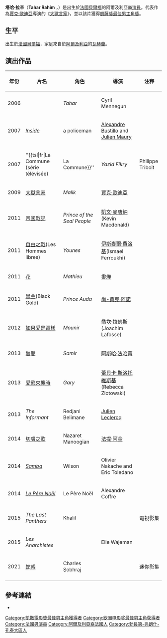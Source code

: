 {{noteTA
|G1=Movie
}}
{{藝人
| 姓名     = 塔哈·拉辛
| 類型     = 男演員
| 圖片     = Tahar Rahim Samba avp 2014 2.jpg
| 圖片尺寸 = 
| 圖片簡介 = 
| 原名     = Tahar Rahim
| 外文名   = 
| 外文     = 
| 綽號     =
| 國籍     = {{FRA}}
| 出生日期 = {{birth date and age|1981|7|4}}
| 出生地點 = {{FRA}}[[貝爾福|貝爾福]]
| 星座     =
| 逝世日期 =  
| 逝世地點 = 
| 職業     = [[演員|演員]]
| 語言     = [[英語|英語]]、[[法語|法語]]、[[阿拉伯語|阿拉伯語]]
| 血型     =
| 身高     = 
| 體重     = 
| 教育程度 = 
| 宗教信仰 = 
| 伴侶     = 
| 配偶 = {{marriage| {{tsl|en|Leïla Bekhti}} |2010}}
| 出身地   = 
| 出道作   = 
| 出道日期 = 
| 代表作   = 
| 活躍年代 = 
| 網站     = 
| 獎項     = 
| IMDb     = 
| 電影     = 
}}
'''塔哈·拉辛'''（'''Tahar Rahim''' ，{{bd|1981年|7月4日|catIdx=F}}）是出生於[[法國|法國]][[貝爾福|貝爾福]]的阿爾及利亞裔[[演員|演員]]。代表作為[[賈克·歐迪亞|賈克·歐迪亞]]導演的《[[大獄言家|大獄言家]]》，並以該片獲得[[凱薩獎最佳男主角獎|凱薩獎最佳男主角獎]]。

==生平==
出生於[[法國|法國]][[貝爾福|貝爾福]]，家庭來自於[[阿爾及利亞|阿爾及利亞]]的[[瓦赫蘭|瓦赫蘭]]。

==演出作品==
{| class="wikitable sortable"
|-
! 年份
! 片名
! 角色
! 導演
! class="unsortable" | 注釋
|- 
|2006
|''{{tsl|fr|Tahar l'étudiant|}}''
|''Tahar''
|Cyril Mennegun
|
|-
|2007
| ''[[Inside_(2007_film)|Inside]]''
|a policeman
|[[Alexandre_Bustillo|Alexandre Bustillo]] and [[Julien_Maury|Julien Maury]]
|
|-
|2007
|''{{tsl|fr|La Commune (série télévisée)||La Commune}}''
|''Yazid Fikry''
|Philippe Triboit
|
|-
|2009
|[[大獄言家|大獄言家]]
|''Malik''
|[[賈克·歐迪亞|賈克·歐迪亞]]
|
|-
|2011
|[[帝國戰記|帝國戰記]]
|''Prince of the Seal People''
|[[凱文·麥唐納|凱文·麥唐納]](Kevin Macdonald)
|
|-
|2011
|[[自由之戰|自由之戰]](Les Hommes libres)
|''Younes'' 
|[[伊斯麥爾·費洛基|伊斯麥爾·費洛基]](Ismael Ferroukhi)
|
|-
|2011
|[[花(電影)|花]]
| ''Mathieu''
|[[婁燁|婁燁]]
|
|-
|2011
|[[黑金(電影)|黑金]](Black Gold)
|''Prince Auda''
|[[尚-賈克·阿諾|尚-賈克·阿諾]]
|
|-
|2012
|[[如果愛是這樣|如果愛是這樣]]
|''Mounir''
|[[喬坎·拉佛斯|喬坎·拉佛斯]](Joachim Lafosse)
|
|-
|2013
|[[咎愛|咎愛]]
|''Samir''
|[[阿斯哈·法哈蒂|阿斯哈·法哈蒂]]
|
|-
|2013
|[[愛慾來襲時|愛慾來襲時]]
|''Gary''
|[[蕾貝卡‧斯洛托維斯基|蕾貝卡‧斯洛托維斯基]](Rebecca Zlotowski)
|
|-
|2013
|''The Informant''
|Redjani Belimane 
|[[Julien_Leclercq_(director)|Julien Leclercq]]
|
|-
|2014
|[[切膚之歌|切膚之歌]]
|Nazaret Manoogian
|[[法提·阿金|法提·阿金]]
|
|-
|2014
|''[[Samba_(2014_film)|Samba]]''
|Wilson 
|Olivier Nakache and Eric Toledano
|
|-
|2014
|''[[Le_Père_Noël|Le Père Noël]]''
|Le Père Noël 
|Alexandre Coffre
|
|-
|2015
|''The Last Panthers''
|Khalil 
|
|電視影集
|-
|2015
|''Les Anarchistes''
|
|Elie Wajeman
|
|-
|2021
|[[蛇惑|蛇惑]]
|Charles Sobhraj
|
|迷你影集
|-
|}

==參考連結==
{{Commons category|Tahar Rahim}}
* {{IMDb name|id=2588665}}
{{凱薩獎最佳男主角獎}}
{{歐洲電影獎最佳男演員}}
{{盧米埃獎最佳男演員獎}}

{{authority control}}
{{DEFAULTSORT: Rahim, Tahar}}
[[Category:凱撒電影獎最佳男主角獲得者|Category:凱撒電影獎最佳男主角獲得者]]
[[Category:欧洲电影奖最佳男主角获得者|Category:欧洲电影奖最佳男主角获得者]]
[[Category:法國男演員|Category:法國男演員]]
[[Category:阿爾及利亞裔法國人|Category:阿爾及利亞裔法國人]]
[[Category:勃艮第-弗朗什-孔泰大區人|Category:勃艮第-弗朗什-孔泰大區人]]